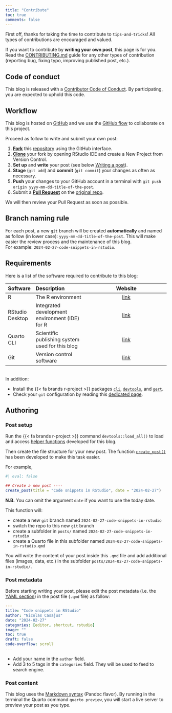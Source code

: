 ```yaml
---
title: "Contribute"
toc: true
comments: false
---
```


First off, thanks for taking the time to contribute to `tips-and-tricks`! All types of contributions are encouraged and valued. 

If you want to contribute by **writing your own post**, this page is for you. Read the 
[CONTRIBUTING.md](https://github.com/FRBCesab/tips-and-tricks/blob/main/CONTRIBUTING.md) guide for any other types of contribution (reporting bug, fixing typo, improving published post, etc.).

::: {.callout-warning}
## Code of conduct

This blog is released with a [Contributor Code of Conduct](https://github.com/frbcesab/tips-and-tricks/blob/main/CODE_OF_CONDUCT.md). By participating, you are expected to uphold this code.
:::


## Workflow

This blog is hosted on [GitHub](https://github.com/frbcesab/tips-and-tricks) and we use the [GitHub flow](https://docs.github.com/en/get-started/quickstart/github-flow) 
to collaborate on this project.

Proceed as follow to write and submit your own post:

1. [**Fork**](https://docs.github.com/en/get-started/quickstart/contributing-to-projects) this [repository](https://github.com/frbcesab/tips-and-tricks) using the GitHub interface.
1. [**Clone**](https://docs.github.com/en/repositories/creating-and-managing-repositories/cloning-a-repository) your fork by opening RStudio IDE and create a New Project from Version Control.
1. **Set up** and **write** your post (see below [Writing a post](#authoring)).
1. **Stage** (`git add`) and **commit** (`git commit`) your changes as often as necessary.
1. **Push** your changes to your GitHub account in a terminal with `git push origin yyyy-mm-dd-title-of-the-post`.
1. Submit a [**Pull Request**](https://docs.github.com/en/get-started/quickstart/contributing-to-projects#making-a-pull-request) on the [original repo](https://github.com/frbcesab/tips-and-tricks/compare).

We will then review your Pull Request as soon as possible.


::: {.callout-important}
## Branch naming rule

For each post, a new `git` branch will be created **automatically** and named as follow (in lower case): `yyyy-mm-dd-title-of-the-post`. This will make easier the review process and the maintenance of this blog.<br/>
For example: `2024-02-27-code-snippets-in-rstudio`. 
:::



## Requirements

Here is a list of the software required to contribute to this blog:

| Software        | Description                                     | Website                                                                    |
| :-------------- | :---------------------------------------------- | :------------------------------------------------------------------------: |
| R               | The R environment                               | [link](https://cran.r-project.org/)                                        |
| RStudio Desktop | Integrated development environment (IDE) for R  | [link](https://posit.co/download/rstudio-desktop/)                         |
| Quarto CLI      | Scientific publishing system used for this blog | [link](https://quarto.org/)                                                |
| Git             | Version control software                        | [link](https://git-scm.com/)                                               |

<br/>
In addition: 

- Install the {{< fa brands r-project >}} packages [`cli`](https://cli.r-lib.org/), [`devtools`](https://devtools.r-lib.org/), and [`gert`](https://docs.ropensci.org/gert/).
- Check your `git` configuration by reading this [dedicated page](https://frbcesab.github.io/rsetup/chapters/git.html).


## Authoring

### Post setup

Run the {{< fa brands r-project >}} command `devtools::load_all()` to load and access [helper functions](https://github.com/FRBCesab/tips-and-tricks/tree/main/R) developed for this blog.

Then create the file structure for your new post. The function [`create_post()`](https://github.com/FRBCesab/tips-and-tricks/blob/main/R/create_post.R) has been developed to make this task easier.

For example,

```r
#| eval: false

## Create a new post ----
create_post(title = "Code snippets in RStudio", date = "2024-02-27")
```


**N.B.** You can omit the argument `date` if you want to use the today date.

This function will:

- create a new `git` branch named `2024-02-27-code-snippets-in-rstudio`
- switch the repo to this new `git` branch
- create a subfolder in `posts/` named `2024-02-27-code-snippets-in-rstudio`
- create a Quarto file in this subfolder named `2024-02-27-code-snippets-in-rstudio.qmd`

You will write the content of your post inside this `.qmd` file and add additional files (images, data, etc.) in the subfolder `posts/2024-02-27-code-snippets-in-rstudio/`.



### Post metadata

Before starting writing your post, please edit the post metadata (i.e. the [YAML section](https://quarto.org/docs/websites/website-blog.html#posts-directory)) in the post file (`.qmd` file) as follow:

```yaml
---
title: "Code snippets in RStudio"
author: "Nicolas Casajus"
date: "2024-02-27"
categories: [editor, shortcut, rstudio]
image: ""
toc: true
draft: false
code-overflow: scroll
---
```

- Add your name in the `author` field.
- Add 3 to 5 tags in the `categories` field. They will be used to feed to search engine.



### Post content

This blog uses the [Markdown syntax](https://quarto.org/docs/authoring/markdown-basics.html) (Pandoc flavor). By running in the terminal the Quarto command `quarto preview`, you will start a live server to preview your post as you type.
